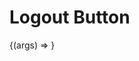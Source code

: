 
<Meta title="Components/Button" component={Logout} />

# Logout Button

<ArgsTable of={Logout} />

<Canvas>
  <Story
    name="Logout Component"
    args={{
      ...Logout.defaultProps,
      text: "Logout",
      className: "logout-button",
    }}
  >
    {(args) => <Logout {...args} />}
  </Story>
</Canvas>
